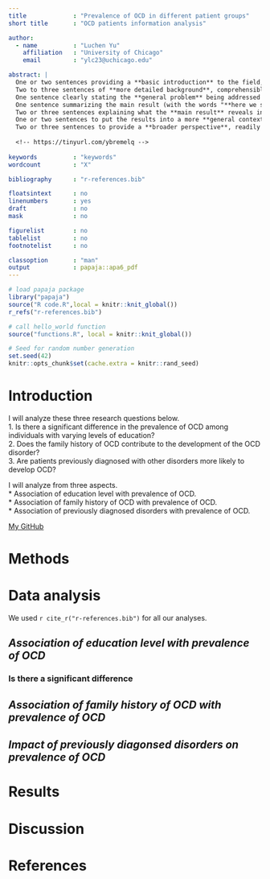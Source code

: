 ```yaml
---
title             : "Prevalence of OCD in different patient groups"
short title       : "OCD patients information analysis"

author: 
  - name          : "Luchen Yu"
    affiliation   : "University of Chicago"
    email         : "ylc23@uchicago.edu"

abstract: |
  One or two sentences providing a **basic introduction** to the field,  comprehensible to a scientist in any discipline.
  Two to three sentences of **more detailed background**, comprehensible  to scientists in related disciplines.
  One sentence clearly stating the **general problem** being addressed by  this particular study.
  One sentence summarizing the main result (with the words "**here we show**" or their equivalent).
  Two or three sentences explaining what the **main result** reveals in direct comparison to what was thought to be the case previously, or how the  main result adds to previous knowledge.
  One or two sentences to put the results into a more **general context**.
  Two or three sentences to provide a **broader perspective**, readily comprehensible to a scientist in any discipline.
  
  <!-- https://tinyurl.com/ybremelq -->
  
keywords          : "keywords"
wordcount         : "X"

bibliography      : "r-references.bib"

floatsintext      : no
linenumbers       : yes
draft             : no
mask              : no

figurelist        : no
tablelist         : no
footnotelist      : no

classoption       : "man"
output            : papaja::apa6_pdf
---
```


```r
# load papaja package
library("papaja")
source("R code.R",local = knitr::knit_global())
r_refs("r-references.bib")
```

```r
# call hello_world function
source("functions.R", local = knitr::knit_global())
```

```r
# Seed for random number generation
set.seed(42)
knitr::opts_chunk$set(cache.extra = knitr::rand_seed)
```

# **Introduction**

<!-- Ordered list -->
I will analyze these three research questions below.  
1. Is there a significant difference in the prevalence of OCD among individuals with varying levels of education?  
2. Does the family history of OCD contribute to the development of the OCD disorder?  
3. Are patients previously diagnosed with other disorders more likely to develop OCD?

<!-- Unordered list -->
I will analyze from three aspects.  
* Association of education level with prevalence of OCD.  
* Association of family history of OCD with prevalence of OCD.  
* Association of previously diagnosed disorders with prevalence of OCD.  

<!-- Linked URL -->
[My GitHub](https://github.com/luchen0805/OCD)

# **Methods**

# **Data analysis**
We used `r cite_r("r-references.bib")` for all our analyses.

## ***Association of education level with prevalence of OCD***

### Is there a significant difference

## ***Association of family history of OCD with prevalence of OCD***

## ***Impact of previously diagonsed disorders on prevalence of OCD***

# **Results**

# **Discussion**


\newpage

# **References**

::: {#refs custom-style="Bibliography"}
:::
